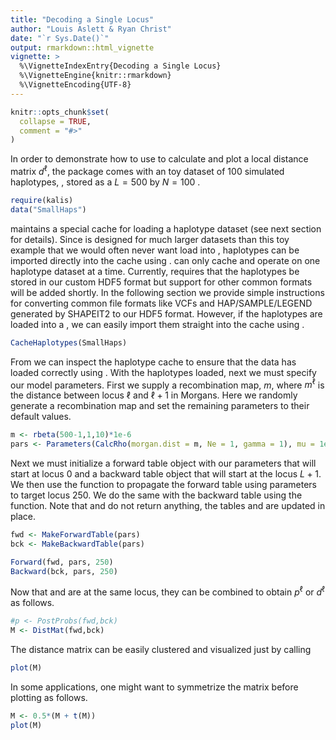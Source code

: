 ```yaml
---
title: "Decoding a Single Locus"
author: "Louis Aslett & Ryan Christ"
date: "`r Sys.Date()`"
output: rmarkdown::html_vignette
vignette: >
  %\VignetteIndexEntry{Decoding a Single Locus}
  %\VignetteEngine{knitr::rmarkdown}
  %\VignetteEncoding{UTF-8}
---
```


```r
knitr::opts_chunk$set(
  collapse = TRUE,
  comment = "#>"
)
```

In order to demonstrate how to use \pkg{kalis} to calculate and plot a local distance matrix $d^{\ell}$, the package comes with an toy dataset of 100 simulated haplotypes, \code{SmallHaps}, stored as a $L = 500$ by $N=100$ \code{matrix}. 

```r
require(kalis)
data("SmallHaps")
```

\pkg{kalis} maintains a special cache for loading a haplotype dataset (see next section for details).  Since \pkg{kalis} is designed for much larger datasets than this toy example that we would often never want load into \code{R}, haplotypes can be imported directly into the \pkg{kalis} cache using \code{CacheHaplotypes}.  \pkg{kalis} can only cache and operate on one haplotype dataset at a time.  Currently, \code{CacheHaplotypes} requires that the haplotypes be stored in our custom HDF5 format but support for other common formats will be added shortly.  In the following section we provide simple instructions for converting common file formats like VCFs and HAP/SAMPLE/LEGEND generated by SHAPEIT2 to our HDF5 format.  However, if the haplotypes are loaded into a \code{R} \code{matrix}, we can easily import them straight into the \pkg{kalis} cache using \code{CacheHaplotypes}.

```r
CacheHaplotypes(SmallHaps)
```

From \code{R} we can inspect the haplotype cache to ensure that the data has loaded correctly using \code{QueryCache}.  With the haplotypes loaded, next we must specify our model parameters.  First we supply a recombination map, $m$, where $m^\ell$ is the distance between locus $\ell$ and $\ell + 1$ in Morgans.  Here we randomly generate a recombination map and set the remaining parameters to their default values.  

```r
m <- rbeta(500-1,1,10)*1e-6
pars <- Parameters(CalcRho(morgan.dist = m, Ne = 1, gamma = 1), mu = 1e-8)
```

Next we must initialize a forward table object with our parameters that will start at locus $0$ and a backward table object that will start at the locus $L+1$.  We then use the function \code{Forward} to propagate the forward table \code{fwd} using parameters \code{pars} to target locus $250$.  We do the same with the backward table using the \code{Backward} function.  Note that \code{Forward} and \code{Backward} do not return anything, the tables \code{fwd} and \code{bck} are updated in place.

```r
fwd <- MakeForwardTable(pars)
bck <- MakeBackwardTable(pars)

Forward(fwd, pars, 250)
Backward(bck, pars, 250)
```

Now that \code{fwd} and \code{bck} are at the same locus, they can be combined to obtain $p^\ell$ or $d^\ell$ as follows.

```r

#p <- PostProbs(fwd,bck)
M <- DistMat(fwd,bck)

```

The distance matrix can be easily clustered and visualized just by calling 

```r
plot(M)
```

In some applications, one might want to symmetrize the matrix before plotting as follows.  
```r
M <- 0.5*(M + t(M))
plot(M)
```
